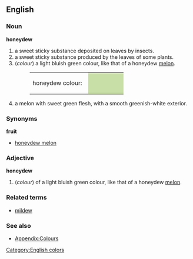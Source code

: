 {{Wikipedia}}
==English==

===Noun===
'''honeydew'''
#a sweet sticky substance deposited on leaves by insects.
#a sweet sticky substance produced by the leaves of some plants.
#(''colour'') a light bluish green colour, like that of a honeydew [[melon]].
#:<table><tr><td>honeydew colour: &nbsp;</td><td bgcolor="#C9DFA8" width="80">&nbsp; </td></tr></table>
#a melon with sweet green flesh, with a smooth greenish-white exterior.

===Synonyms===
'''fruit'''
*[[honeydew melon]]

===Adjective===
'''honeydew'''
#(''colour'') of a light bluish green colour, like that of a honeydew [[melon]].

===Related terms===
*[[mildew]]

===See also===
*[[Wiktionary_Appendix:Colours|Appendix:Colours]]

[[Category:English colors]]